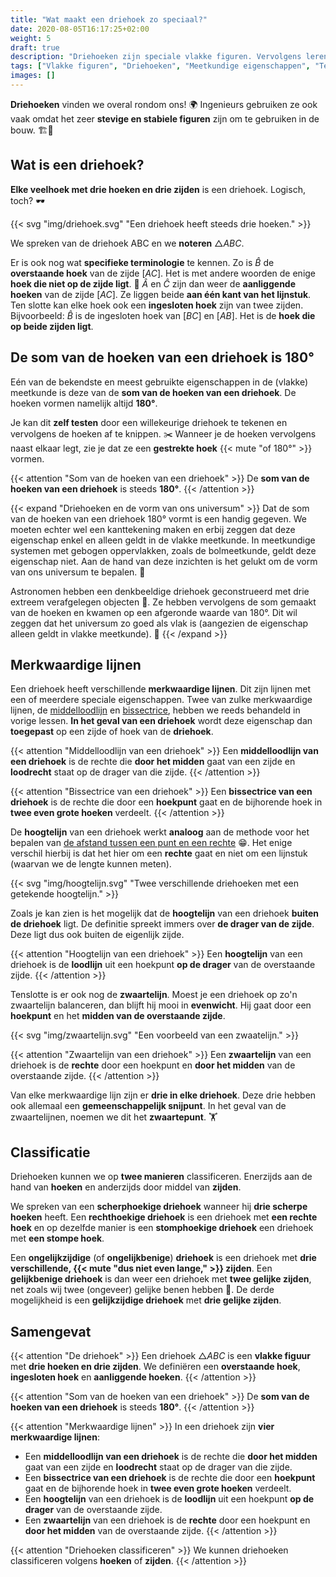 ```yaml
---
title: "Wat maakt een driehoek zo speciaal?"
date: 2020-08-05T16:17:25+02:00
weight: 5
draft: true
description: "Driehoeken zijn speciale vlakke figuren. Vervolgens leren we ook over de merkwaardige lijnen in een driehoek. Ten slotte ontdekken we de eigenschappen van een driehoek en leren we ze classificeren." 
tags: ["Vlakke figuren", "Driehoeken", "Meetkundige eigenschappen", "Tekenen met geodriehoek"]
images: []
---
```

**Driehoeken** vinden we overal rondom ons! 🌍 Ingenieurs gebruiken ze ook vaak omdat het zeer **stevige en stabiele figuren** zijn om te gebruiken in de bouw. 🏗️🚧

## Wat is een driehoek?
**Elke veelhoek met drie hoeken en drie zijden** is een driehoek. Logisch, toch? 🕶️

{{< svg "img/driehoek.svg" "Een driehoek heeft steeds drie hoeken." >}}

We spreken van de driehoek ABC en we **noteren** $\triangle{ABC}$. 

Er is ook nog wat **specifieke terminologie** te kennen.
Zo is $\hat{B}$ de **overstaande hoek** van de zijde $[AC]$. Het is met andere woorden de enige **hoek die niet op de zijde ligt**. 🙈 $\hat{A}$ en $\hat{C}$ zijn dan weer de **aanliggende hoeken** van de zijde $[AC]$. Ze liggen beide **aan één kant van het lijnstuk**. Ten slotte kan elke hoek ook een **ingesloten hoek** zijn van twee zijden. Bijvoorbeeld: $\hat{B}$ is de ingesloten hoek van $[BC]$ en $[AB]$. Het is de **hoek die op beide zijden ligt**.

## De som van de hoeken van een driehoek is 180°

Eén van de bekendste en meest gebruikte eigenschappen in de (vlakke) meetkunde is deze van de **som van de hoeken van een driehoek**. De hoeken vormen namelijk altijd **180°**.

Je kan dit **zelf testen** door een willekeurige driehoek te tekenen en vervolgens de hoeken af te knippen. ✂️ Wanneer je de hoeken vervolgens naast elkaar legt, zie je dat ze een **gestrekte hoek** {{< mute "of 180°" >}} vormen.

{{< attention "Som van de hoeken van een driehoek" >}}
De **som van de hoeken van een driehoek** is steeds **180°**.
{{< /attention >}}

{{< expand "Driehoeken en de vorm van ons universum" >}}
Dat de som van de hoeken van een driehoek 180° vormt is een handig gegeven. We moeten echter wel een kanttekening maken en erbij zeggen dat deze eigenschap enkel en alleen geldt in de vlakke meetkunde. In meetkundige systemen met gebogen oppervlakken, zoals de bolmeetkunde, geldt deze eigenschap niet. Aan de hand van deze inzichten is het gelukt om de vorm van ons universum te bepalen. 🌌

Astronomen hebben een denkbeeldige driehoek geconstrueerd met drie extreem verafgelegen objecten :star2:. Ze hebben vervolgens de som gemaakt van de hoeken en kwamen op een afgeronde waarde van 180°. Dit wil zeggen dat het universum zo goed als vlak is (aangezien de eigenschap alleen geldt in vlakke meetkunde). 🤯
{{< /expand >}}

## Merkwaardige lijnen
Een driehoek heeft verschillende **merkwaardige lijnen**. Dit zijn lijnen met een of meerdere speciale eigenschappen. Twee van zulke merkwaardige lijnen, de [middelloodlijn](../rechten) en [bissectrice](../hoeken), hebben we reeds behandeld in vorige lessen. **In het geval van een driehoek** wordt deze eigenschap dan **toegepast** op een zijde of hoek van de **driehoek**. 

{{< attention "Middelloodlijn van een driehoek" >}}
Een **middelloodlijn van een driehoek** is de rechte die **door het midden** gaat van een zijde en **loodrecht** staat op de drager van die zijde.
{{< /attention >}}

{{< attention "Bissectrice van een driehoek" >}}
Een **bissectrice van een driehoek** is de rechte die door een **hoekpunt** gaat en de bijhorende hoek in **twee even grote hoeken** verdeelt.
{{< /attention >}}

De **hoogtelijn** van een driehoek werkt **analoog** aan de methode voor het bepalen van [de afstand tussen een punt en een rechte](../rechten) 😁. Het enige verschil hierbij is dat het hier om een **rechte** gaat en niet om een lijnstuk (waarvan we de lengte kunnen meten).

{{< svg "img/hoogtelijn.svg" "Twee verschillende driehoeken met een getekende hoogtelijn." >}}

Zoals je kan zien is het mogelijk dat de **hoogtelijn** van een driehoek **buiten de driehoek** ligt. De definitie spreekt immers over **de drager van de zijde**. Deze ligt dus ook buiten de eigenlijk zijde.

{{< attention "Hoogtelijn van een driehoek" >}}
Een **hoogtelijn** van een driehoek is de **loodlijn** uit een hoekpunt **op de drager** van de overstaande zijde.
{{< /attention >}}

Tenslotte is er ook nog de **zwaartelijn**. Moest je een driehoek op zo'n zwaartelijn balanceren, dan blijft hij mooi in **evenwicht**. Hij gaat door een **hoekpunt** en het **midden van de overstaande zijde**.

{{< svg "img/zwaartelijn.svg" "Een voorbeeld van een zwaatelijn." >}}

{{< attention "Zwaartelijn van een driehoek" >}}
Een **zwaartelijn** van een driehoek is de **rechte** door een hoekpunt en **door het midden** van de overstaande zijde.
{{< /attention >}}

Van elke merkwaardige lijn zijn er **drie in elke driehoek**. Deze drie hebben ook allemaal een **gemeenschappelijk snijpunt**. In het geval van de zwaartelijnen, noemen we dit het **zwaartepunt**. 🏋️

## Classificatie
Driehoeken kunnen we op **twee manieren** classificeren. Enerzijds aan de hand van **hoeken** en anderzijds door middel van **zijden**.

We spreken van een **scherphoekige driehoek** wanneer hij **drie scherpe hoeken** heeft. Een **rechthoekige driehoek** is een driehoek met **een rechte hoek** en op dezelfde manier is een **stomphoekige driehoek** een driehoek met **een stompe hoek**.

Een **ongelijkzijdige** (of **ongelijkbenige**) **driehoek** is een driehoek met **drie verschillende, {{< mute "dus niet even lange," >}} zijden**. Een **gelijkbenige driehoek** is dan weer een driehoek met **twee gelijke zijden**, net zoals wij twee (ongeveer) gelijke benen hebben 🦵. De derde mogelijkheid is een **gelijkzijdige driehoek** met **drie gelijke zijden**.

## Samengevat
{{< attention "De driehoek" >}}
Een driehoek $\triangle{ABC}$ is een **vlakke figuur** met **drie hoeken en drie zijden**. We definiëren een **overstaande hoek**, **ingesloten hoek** en **aanliggende hoeken**.
{{< /attention >}}

{{< attention "Som van de hoeken van een driehoek" >}}
De **som van de hoeken van een driehoek** is steeds **180°**.
{{< /attention >}}

{{< attention "Merkwaardige lijnen" >}}
In een driehoek zijn **vier merkwaardige lijnen**:
* Een **middelloodlijn van een driehoek** is de rechte die **door het midden** gaat van een zijde en **loodrecht** staat op de drager van die zijde.
* Een **bissectrice van een driehoek** is de rechte die door een **hoekpunt** gaat en de bijhorende hoek in **twee even grote hoeken** verdeelt.
* Een **hoogtelijn** van een driehoek is de **loodlijn** uit een hoekpunt **op de drager** van de overstaande zijde.
* Een **zwaartelijn** van een driehoek is de **rechte** door een hoekpunt en **door het midden** van de overstaande zijde.
{{< /attention >}}

{{< attention "Driehoeken classificeren" >}}
We kunnen driehoeken classificeren volgens **hoeken** of **zijden**.
{{< /attention >}}
